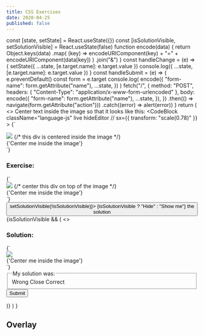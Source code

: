 ```yaml
---
title: CSS Exercises
date: 2020-04-25
published: false
---
```



  const [state, setState] = React.useState({})
  const [isSolutionVisible, setSolutionVisible] = React.useState(false)
  function encode(data) {
    return Object.keys(data)
      .map(
        (key) => encodeURIComponent(key) + "=" + encodeURIComponent(data[key])
      )
      .join("&")
  }
  const handleChange = (e) => {
    setState({ ...state, [e.target.name]: e.target.value })
    console.log({ ...state, [e.target.name]: e.target.value })
  }
  const handleSubmit = (e) => {
    e.preventDefault()
    const form = e.target
    console.log(
      encode({
        "form-name": form.getAttribute("name"),
        ...state,
      })
    )
    fetch("/", {
      method: "POST",
      headers: { "Content-Type": "application/x-www-form-urlencoded" },
      body: encode({
        "form-name": form.getAttribute("name"),
        ...state,
      }),
    })
      .then(() => navigate(form.getAttribute("action")))
      .catch((error) => alert(error))
  }
  return (
    <>
      Center text inside the image so that it looks like this:
      <CodeBlock
        className="language-js"
        live
        hideEditor
        // sx={{ transform: "scale(0.78)" }}
      >
        {`
<div style={{width: 300, height: 300, position: 'relative'}}>
  <img
    style={{position: 'absolute'}}
    src="https://picsum.photos/id/10/300?blur=2&grayscale"
  />
  {/* this div is centered inside the image */}
  <div
    style={{
      position: 'absolute',
      width: '100%',
      height: '100%',
      display: 'flex',
      alignItems: 'center',
      justifyContent: 'center'
    }}
  >
    {'Center me inside the image'}
  </div>
</div>
`}
      </CodeBlock>
      <br />
      <h3>Exercise:</h3>
      <CodeBlock className="language-js" live>
        {`
<div style={{width: 300, height: 300}}>
  <img 
    style={{}}
    src="https://picsum.photos/id/10/300?blur=2&grayscale"
  />
  {/* center this div on top of the image */}
  <div style={{}}>
    {'Center me inside the image'}
  </div>
</div>
      `}
      </CodeBlock>
      <Button my={2} onClick={() => setSolutionVisible(!isSolutionVisible)}>
        {isSolutionVisible ? "Hide" : "Show me"} the solution
      </Button>
      {isSolutionVisible && (
        <>
          <br />
          <h3>Solution:</h3>
          <CodeBlock className="language-js" live disabled>
            {`
<div style={{width: 300, height: 300, position: 'relative'}}>
  <img
    style={{position: 'absolute'}}
    src="https://picsum.photos/id/10/300?blur=2&grayscale"
  />
  <div
    style={{
      position: 'absolute',
      width: '100%',
      height: '100%',
      display: 'flex',
      alignItems: 'center',
      justifyContent: 'center'
    }}
  >
    {'Center me inside the image'}
  </div>
</div>
      `}
          </CodeBlock>
          <form
            onSubmit={handleSubmit}
            name="css-overlay"
            method="post"
            data-netlify="true"
            action="/posts/css-exercises"
            data-netlify-honeypot="bot-field"
          >
            <input
              type="hidden"
              name="form-name"
              value="css-overlay"
              onChange={handleChange}
            />
            <fieldset
              name="Answer[]"
              multiple
              style={{ display: "grid", gridTemplateColumns: "1fr 1fr 1fr" }}
            >
              <legend>My solution was:</legend>
              <Label sx={{ alignItems: "center", svg: { mr: "4px" } }}>
                <Radio name="Answer" value="wrong" onChange={handleChange} />
                Wrong
              </Label>
              <Label sx={{ alignItems: "center", svg: { mr: "4px" } }}>
                <Radio name="Answer" value="close" onChange={handleChange} />
                Close
              </Label>
              <Label sx={{ alignItems: "center", svg: { mr: "4px" } }}>
                <Radio name="Answer" value="correct" onChange={handleChange} />
                Correct
              </Label>
            </fieldset>
            <Button
              variant="secondary"
              type="submit"
              sx={{ py: 1, px: 2, cursor: "pointer" }}
            >
              Submit
            </Button>
          </form>
        </>
      )}
    </>
  )
}

## Overlay

<Overlay />
